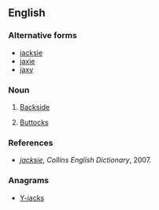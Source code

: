 ==English==

===Alternative forms===
* [[jacksie]]
* [[jaxie]]
* [[jaxy]]

===Noun===
{{en-noun|jacksies}}

# {{label|en|slang|British}} [[backside|Backside]]
# {{label|en|slang|British}} [[buttocks|Buttocks]]

===References===
* ''[http://dictionary.reverso.net/english-definitions/jacksie jacksie]'', ''Collins English Dictionary'', 2007.

===Anagrams===
* [[Y-jacks#English|Y-jacks]]